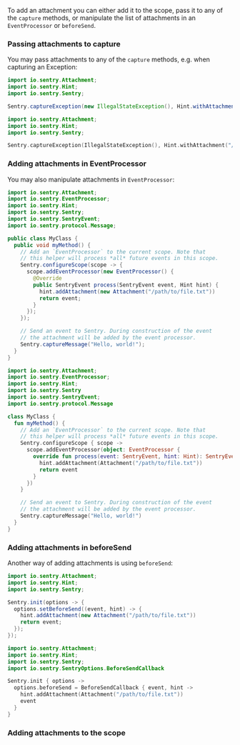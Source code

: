 To add an attachment you can either add it to the scope, pass it to any of the `capture` methods, or manipulate the list of attachments in an `EventProcessor` or `beforeSend`.


### Passing attachments to capture

You may pass attachments to any of the `capture` methods, e.g. when capturing an Exception:

```java
import io.sentry.Attachment;
import io.sentry.Hint;
import io.sentry.Sentry;

Sentry.captureException(new IllegalStateException(), Hint.withAttachment("/path/to/file.txt"))
```

```kotlin
import io.sentry.Attachment;
import io.sentry.Hint;
import io.sentry.Sentry;

Sentry.captureException(IllegalStateException(), Hint.withAttachment("/path/to/file.txt"))
```


### Adding attachments in EventProcessor

You may also manipulate attachments in `EventProcessor`:

```java
import io.sentry.Attachment;
import io.sentry.EventProcessor;
import io.sentry.Hint;
import io.sentry.Sentry;
import io.sentry.SentryEvent;
import io.sentry.protocol.Message;

public class MyClass {
  public void myMethod() {
    // Add an `EventProcessor` to the current scope. Note that
    // this helper will process *all* future events in this scope.
    Sentry.configureScope(scope -> {
      scope.addEventProcessor(new EventProcessor() {
        @Override
        public SentryEvent process(SentryEvent event, Hint hint) {
          hint.addAttachment(new Attachment("/path/to/file.txt"))
          return event;
        }
      });
    });

    // Send an event to Sentry. During construction of the event
    // the attachment will be added by the event processor.
    Sentry.captureMessage("Hello, world!");
  }
}
```

```kotlin
import io.sentry.Attachment;
import io.sentry.EventProcessor;
import io.sentry.Hint;
import io.sentry.Sentry
import io.sentry.SentryEvent;
import io.sentry.protocol.Message

class MyClass {
  fun myMethod() {
    // Add an `EventProcessor` to the current scope. Note that
    // this helper will process *all* future events in this scope.
    Sentry.configureScope { scope ->
      scope.addEventProcessor(object: EventProcessor {
        override fun process(event: SentryEvent, hint: Hint): SentryEvent? {
          hint.addAttachment(Attachment("/path/to/file.txt"))
          return event
        }
      })
    }

    // Send an event to Sentry. During construction of the event
    // the attachment will be added by the event processor.
    Sentry.captureMessage("Hello, world!")
  }
}
```


### Adding attachments in beforeSend

Another way of adding attachments is using `beforeSend`:

```java
import io.sentry.Attachment;
import io.sentry.Hint;
import io.sentry.Sentry;

Sentry.init(options -> {
  options.setBeforeSend((event, hint) -> {
    hint.addAttachment(new Attachment("/path/to/file.txt"))
    return event;
  });
});
```

```kotlin
import io.sentry.Attachment;
import io.sentry.Hint;
import io.sentry.Sentry;
import io.sentry.SentryOptions.BeforeSendCallback

Sentry.init { options ->
  options.beforeSend = BeforeSendCallback { event, hint ->
    hint.addAttachment(Attachment("/path/to/file.txt"))
    event
  }
}
```


### Adding attachments to the scope
